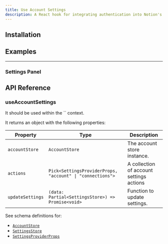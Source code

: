 ```yaml
---
title: Use Account Settings
description: A React hook for integrating authentication into Notion's Settings Panel.
---
```


<ComponentPreview name="use-account-settings/settings-panel" hideCode />

## Installation

<Installation packages="@notion-kit/auth-ui" registryName="blocks" />

## Examples

---

### Settings Panel

<ComponentPreview name="use-account-settings/settings-panel" />

## API Reference

### useAccountSettings

<Callout title="Note">
  It should be used within the `<AuthProvider>` context.
</Callout>

It returns an object with the following properties:

| Property         | Type                                                      | Description                              |
| ---------------- | --------------------------------------------------------- | ---------------------------------------- |
| `accountStore`   | `AccountStore`                                            | The account store instance.              |
| `actions`        | `Pick<SettingsProviderProps, "account" \| "connections">` | A collection of account settings actions |
| `updateSettings` | `(data: Partial<SettingsStore>) => Promise<void>`         | Function to update settings.             |

See schema definitions for:

- [`AccountStore`](/docs/blocks/settings-panel/objects#account-store)
- [`SettingsStore`](/docs/blocks/settings-panel/objects#settings-store)
- [`SettingsProviderProps`](/docs/blocks/settings-panel#settingsprovider)
